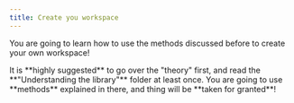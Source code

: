 ```yaml
---
title: Create you workspace
---
```

You are going to learn how to use the methods discussed before to create your own workspace!

<Callout variant="warning">
    It is **highly suggested** to go over the "theory" first, and read the **"Understanding the library"** folder at least once.
    You are going to use **methods** explained in there, and thing will be **taken for granted**!
</Callout>